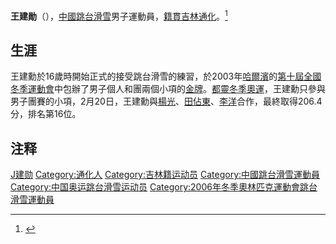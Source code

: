 '''王建勛'''（{{bd|1981年|11月4日|catIdx=W,王}}），[[中華人民共和國|中國]][[跳台滑雪|跳台滑雪]]男子運動員，[[籍貫|籍貫]][[吉林省|吉林]][[通化|通化]]。<ref>{{cite web|url=http://www.skiing.org.cn/skigame/jumpski/sporter/2004-02-17/53007.html|title=王建勋|publisher=[[中国滑雪协会|中国滑雪协会]]|date=2004年2月17日|accessdate=2014年6月3日|archive-url=https://web.archive.org/web/20140606215534/http://www.skiing.org.cn/skigame/jumpski/sporter/2004-02-17/53007.html|archive-date=2014年6月6日|dead-url=yes}}</ref>

==生涯==
王建勳於16歲時開始正式的接受跳台滑雪的練習，於2003年[[哈爾濱|哈爾濱]]的[[第十屆全國冬季運動會|第十屆全國冬季運動會]]中包辦了男子個人和團兩個小項的[[金牌|金牌]]。[[2006年冬季奧林匹克運動會|都靈冬季奧運]]，王建勳只參與男子團賽的小項，2月20日，王建勳與[[楊光_(運動員)|楊光]]、[[田佔東|田佔東]]、[[李洋_(跳台滑雪運動員)|李洋]]合作，最終取得206.4分，排名第16位。

==注释==
{{Reflist}}
{{DEFAULTSORT:Wang Jianxun}}
[[Category:王姓|J建勋]]
[[Category:通化人|Category:通化人]]
[[Category:吉林籍运动员|Category:吉林籍运动员]]
[[Category:中國跳台滑雪運動員|Category:中國跳台滑雪運動員]]
[[Category:中国奥运跳台滑雪运动员|Category:中国奥运跳台滑雪运动员]]
[[Category:2006年冬季奧林匹克運動會跳台滑雪運動員|Category:2006年冬季奧林匹克運動會跳台滑雪運動員]]